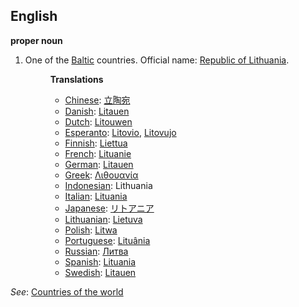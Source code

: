 ==English==

'''proper noun'''

# One of the [[Baltic]] countries. Official name: [[w:Catalonia|Republic of Lithuania]].
#:'''Translations'''
#:*[[Chinese]]: [[立陶宛]]
#:*[[Danish]]: [[Litauen]]
#:*[[Dutch]]: [[Litouwen]]
#:*[[Esperanto]]: [[Litovio]], [[Litovujo]]
#:*[[Finnish]]: [[Liettua]]
#:*[[French]]: [[Lituanie]]
#:*[[German]]: [[Litauen]]
#:*[[Greek]]: [[Λιθουανία]]
#:*[[Indonesian]]: Lithuania
#:*[[Italian]]: [[Lituania]]
#:*[[Japanese]]: [[リトアニア]]
#:*[[Lithuanian]]: [[Lietuva]]
#:*[[Polish]]: [[Litwa]]
#:*[[Portuguese]]: [[Lituânia]]
#:*[[Russian]]: [[Литва]]
#:*[[Spanish]]: [[Lituania]]
#:*[[Swedish]]: [[Litauen]]

''See'': [[Countries of the world]]